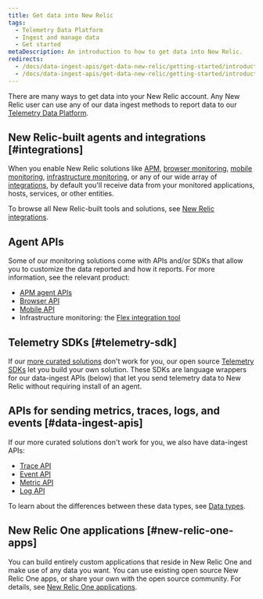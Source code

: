 ```yaml
---
title: Get data into New Relic
tags:
  - Telemetry Data Platform
  - Ingest and manage data
  - Get started
metaDescription: An introduction to how to get data into New Relic.
redirects:
  - /docs/data-ingest-apis/get-data-new-relic/getting-started/introduction-new-relic-data-ingest
  - /docs/data-ingest-apis/get-data-new-relic/getting-started/introduction-new-relic-data-ingest-apis-sdks
---
```


There are many ways to get data into your New Relic account. Any New Relic user can use any of our data ingest methods to report data to our [Telemetry Data Platform](/docs/telemetry-data-platform/get-started/capabilities/get-know-telemetry-data-platform).

## New Relic-built agents and integrations [#integrations]

When you enable New Relic solutions like [APM](/docs/apm), [browser monitoring](/docs/browser), [mobile monitoring](/docs/mobile-monitoring), [infrastructure monitoring](/docs/infrastructure), or any of our wide array of [integrations](https://newrelic.com/integrations), by default you'll receive data from your monitored applications, hosts, services, or other entities.

To browse all New Relic-built tools and solutions, see [New Relic integrations](https://newrelic.com/integrations).

## Agent APIs

Some of our monitoring solutions come with APIs and/or SDKs that allow you to customize the data reported and how it reports. For more information, see the relevant product:

* [APM agent APIs](/docs/apis/get-started/intro-apis/introduction-new-relic-apis#apm-api)
* [Browser API](/docs/apis/get-started/intro-apis/introduction-new-relic-apis#browser-api)
* [Mobile API](/docs/apis/get-started/intro-apis/introduction-new-relic-apis#mobile-api)
* Infrastructure monitoring: the [Flex integration tool](/docs/integrations/host-integrations/host-integrations-list/flex-integration-tool-build-your-own-integration)

## Telemetry SDKs [#telemetry-sdk]

If our [more curated solutions](#integrations) don't work for you, our open source [Telemetry SDKs](/docs/data-ingest-apis/get-data-new-relic/new-relic-sdks/telemetry-sdks-send-custom-telemetry-data-new-relic) let you build your own solution. These SDKs are language wrappers for our data-ingest APIs (below) that let you send telemetry data to New Relic without requiring install of an agent.

## APIs for sending metrics, traces, logs, and events [#data-ingest-apis]

If our more curated solutions don't work for you, we also have data-ingest APIs:

* [Trace API](/docs/understand-dependencies/distributed-tracing/trace-api)
* [Event API](/docs/insights/insights-data-sources/custom-data/introduction-event-api)
* [Metric API](/docs/telemetry-data-platform/ingest-manage-data/ingest-apis/introduction-metric-api/)
* [Log API](/docs/logs/new-relic-logs/log-api/introduction-log-api)

To learn about the differences between these data types, see [Data types](/docs/using-new-relic/data/understand-data/new-relic-data-types).

## New Relic One applications [#new-relic-one-apps]

You can build entirely custom applications that reside in New Relic One and make use of any data you want. You can use existing open source New Relic One apps, or share your own with the open source community. For details, see [New Relic One applications](/docs/new-relic-one/use-new-relic-one/build-new-relic-one/new-relic-one-build-your-own-custom-new-relic-one-application).
